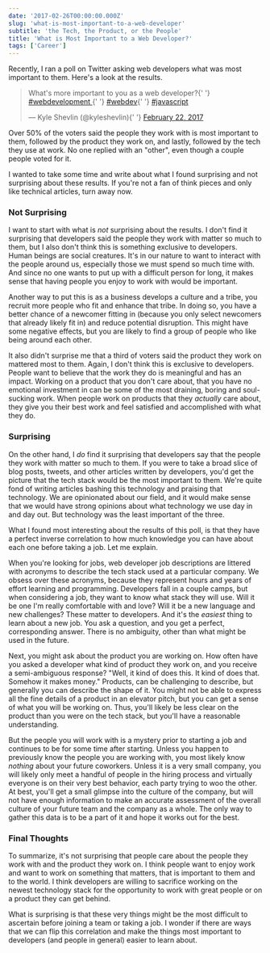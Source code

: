 ```yaml
---
date: '2017-02-26T00:00:00.000Z'
slug: 'what-is-most-important-to-a-web-developer'
subtitle: 'the Tech, the Product, or the People'
title: 'What is Most Important to a Web Developer?'
tags: ['Career']
---
```


Recently, I ran a poll on Twitter asking web developers what was most important to them. Here's a look at the results.

<blockquote class="twitter-tweet" data-lang="en">
  <p lang="en" dir="ltr">
    What's more important to you as a web developer?{' '}
    <a href="https://twitter.com/hashtag/webdevelopment?src=hash">
      #webdevelopment
    </a>{' '}
    <a href="https://twitter.com/hashtag/webdev?src=hash">#webdev</a>{' '}
    <a href="https://twitter.com/hashtag/javascript?src=hash">#javascript</a>
  </p>
  — Kyle Shevlin (@kyleshevlin){' '}
  <a href="https://twitter.com/kyleshevlin/status/834529080162738177">
    February 22, 2017
  </a>
</blockquote>
<script async src="//platform.twitter.com/widgets.js" charset="utf-8"></script>

Over 50% of the voters said the people they work with is most important to them, followed by the product they work on, and lastly, followed by the tech they use at work. No one replied with an "other", even though a couple people voted for it.

I wanted to take some time and write about what I found surprising and not surprising about these results. If you're not a fan of think pieces and only like technical articles, turn away now.

### Not Surprising

I want to start with what is _not_ surprising about the results. I don't find it surprising that developers said the people they work with matter so much to them, but I also don't think this is something exclusive to developers. Human beings are social creatures. It's in our nature to want to interact with the people around us, especially those we must spend so much time with. And since no one wants to put up with a difficult person for long, it makes sense that having people you enjoy to work with would be important.

Another way to put this is as a business develops a culture and a tribe, you recruit more people who fit and enhance that tribe. In doing so, you have a better chance of a newcomer fitting in (because you only select newcomers that already likely fit in) and reduce potential disruption. This might have some negative effects, but you are likely to find a group of people who like being around each other.

It also didn't surprise me that a third of voters said the product they work on mattered most to them. Again, I don't think this is exclusive to developers. People want to believe that the work they do is meaningful and has an impact. Working on a product that you don't care about, that you have no emotional investment in can be some of the most draining, boring and soul-sucking work. When people work on products that they _actually_ care about, they give you their best work and feel satisfied and accomplished with what they do.

### Surprising

On the other hand, I _do_ find it surprising that developers say that the people they work with matter so much to them. If you were to take a broad slice of blog posts, tweets, and other articles written by developers, you'd get the picture that the tech stack would be the most important to them. We're quite fond of writing articles bashing this technology and praising that technology. We are opinionated about our field, and it would make sense that we would have strong opinions about what technology we use day in and day out. But technology was the least important of the three.

What I found most interesting about the results of this poll, is that they have a perfect inverse correlation to how much knowledge you can have about each one before taking a job. Let me explain.

When you're looking for jobs, web developer job descriptions are littered with acronyms to describe the tech stack used at a particular company. We obsess over these acronyms, because they represent hours and years of effort learning and programming. Developers fall in a couple camps, but when considering a job, they want to know what stack they will use. Will it be one I'm really comfortable with and love? Will it be a new language and new challenges? These matter to developers. And it's the _easiest_ thing to learn about a new job. You ask a question, and you get a perfect, corresponding answer. There is no ambiguity, other than what might be used in the future.

Next, you might ask about the product you are working on. How often have you asked a developer what kind of product they work on, and you receive a semi-ambiguous response? "Well, it kind of does this. It kind of does that. Somehow it makes money." Products, can be challenging to describe, but generally you can describe the shape of it. You might not be able to express all the fine details of a product in an elevator pitch, but you can get a sense of what you will be working on. Thus, you'll likely be less clear on the product than you were on the tech stack, but you'll have a reasonable understanding.

But the people you will work with is a mystery prior to starting a job and continues to be for some time after starting. Unless you happen to previously know the people you are working with, you most likely know _nothing_ about your future coworkers. Unless it is a very small company, you will likely only meet a handful of people in the hiring process and virtually everyone is on their very best behavior, each party trying to woo the other. At best, you'll get a small glimpse into the culture of the company, but will not have enough information to make an accurate assessment of the overall culture of your future team and the company as a whole. The only way to gather this data is to be a part of it and hope it works out for the best.

### Final Thoughts

To summarize, it's not surprising that people care about the people they work with and the product they work on. I think people want to enjoy work and want to work on something that matters, that is important to them and to the world. I think developers are willing to sacrifice working on the newest technology stack for the opportunity to work with great people or on a product they can get behind.

What is surprising is that these very things might be the most difficult to ascertain before joining a team or taking a job. I wonder if there are ways that we can flip this correlation and make the things most important to developers (and people in general) easier to learn about.
